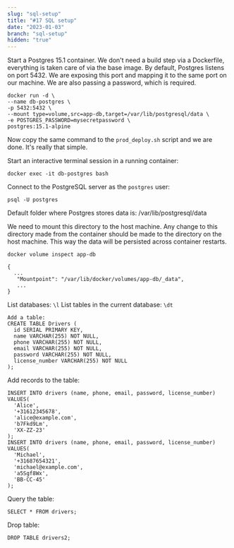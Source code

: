 ```yaml
---
slug: "sql-setup"
title: "#17 SQL setup"
date: "2023-01-03"
branch: "sql-setup"
hidden: "true"
---
```

Start a Postgres 15.1 container. We don't need a build step via a Dockerfile, everything is taken care of via the base image. By default, Postgres listens on port 5432. We are exposing this port and mapping it to the same port on our machine. We are also passing a password, which is required.
```
docker run -d \
--name db-postgres \
-p 5432:5432 \
--mount type=volume,src=app-db,target=/var/lib/postgresql/data \
-e POSTGRES_PASSWORD=mysecretpassword \
postgres:15.1-alpine
```

Now copy the same command to the ```prod_deploy.sh``` script and we are done. It's really that simple.

Start an interactive terminal session in a running container:
```
docker exec -it db-postgres bash
```

Connect to the PostgreSQL server as the ```postgres``` user:
```
psql -U postgres
```

Default folder where Postgres stores data is:
/var/lib/postgresql/data

We need to mount this directory to the host machine. Any change to this directory made from the container should be made to the directory on the host machine. This way the data will be persisted across container restarts.
```
docker volume inspect app-db
```

```
{
  ...
   "Mountpoint": "/var/lib/docker/volumes/app-db/_data",
   ...
}
```

List databases: ```\l```
List tables in the current database: ```\dt```

```
Add a table:
CREATE TABLE Drivers (
  id SERIAL PRIMARY KEY,
  name VARCHAR(255) NOT NULL,
  phone VARCHAR(255) NOT NULL,
  email VARCHAR(255) NOT NULL,
  password VARCHAR(255) NOT NULL,
  license_number VARCHAR(255) NOT NULL
);
```

Add records to the table:
```
INSERT INTO drivers (name, phone, email, password, license_number) VALUES(
  'Alice',
  '+31612345678',
  'alice@example.com',
  'b7Fkd9Lm',
  'XX-ZZ-23'
);
INSERT INTO drivers (name, phone, email, password, license_number) VALUES(
  'Michael',
  '+31687654321',
  'michael@example.com',
  'a5Sgf8Wx',
  'BB-CC-45'
);
```

Query the table:
```
SELECT * FROM drivers;
```

Drop table:
```
DROP TABLE drivers2;
```